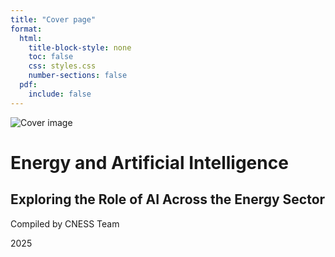 ```yaml
---
title: "Cover page"
format:
  html:
    title-block-style: none
    toc: false
    css: styles.css
    number-sections: false
  pdf:
    include: false
---
```


<!-- Custom Cover Page Content -->
<div class="title-container">
  <img src="UP-Student-Portal.webp" alt="Cover image" class="cover-image">
  <h1 class="main-title">Energy and Artificial Intelligence</h1>
  <h2 class="sub-title">Exploring the Role of AI Across the Energy Sector</h2>
  <p class="author">Compiled by CNESS Team</p>
  <p class="date">2025</p>
</div>


